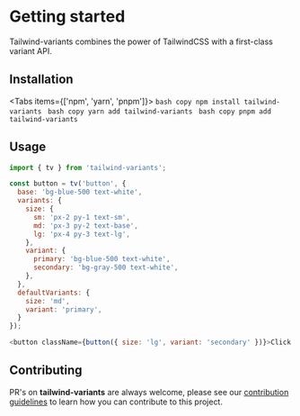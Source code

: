 
# Getting started

Tailwind-variants combines the power of TailwindCSS with a first-class variant API.

## Installation


<Tabs items={['npm', 'yarn', 'pnpm']}>
  <Tab>
    ```bash copy
    npm install tailwind-variants
    ```
  </Tab>
  <Tab>
    ```bash copy
    yarn add tailwind-variants
    ```
  </Tab>
  <Tab>
    ```bash copy
    pnpm add tailwind-variants
    ```
  </Tab>
</Tabs>

## Usage

```js copy
import { tv } from 'tailwind-variants';

const button = tv('button', {
  base: 'bg-blue-500 text-white',
  variants: {
    size: {
      sm: 'px-2 py-1 text-sm',
      md: 'px-3 py-2 text-base',
      lg: 'px-4 py-3 text-lg',
    },
    variant: {
      primary: 'bg-blue-500 text-white',
      secondary: 'bg-gray-500 text-white',
    },
  },
  defaultVariants: {
    size: 'md',
    variant: 'primary',
  }
});

<button className={button({ size: 'lg', variant: 'secondary' })}>Click me</button>
```

## Contributing

PR's on **tailwind-variants** are always welcome, please see our [contribution guidelines](https://github.com/nextui-org/tailwind-variants/blob/main/CONTRIBUTING.md) to learn how you can contribute to this project.